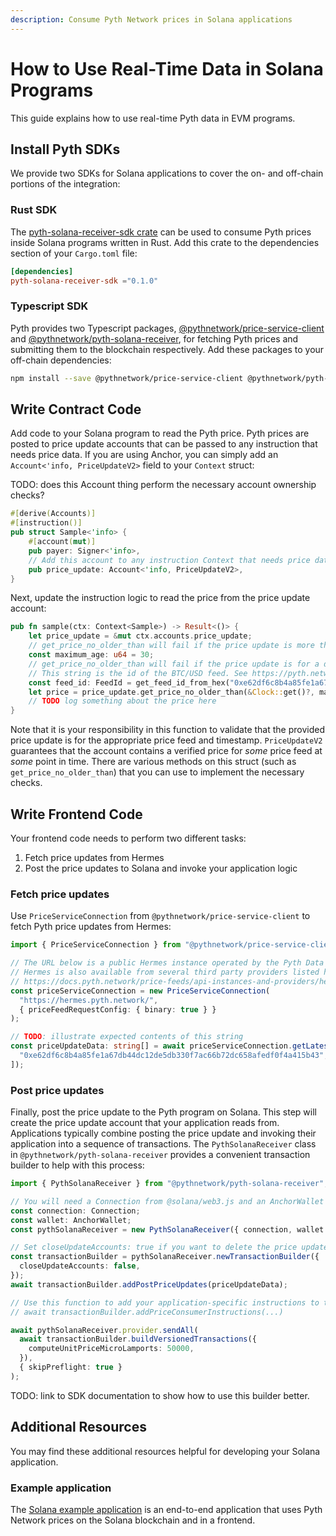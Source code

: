 ```yaml
---
description: Consume Pyth Network prices in Solana applications
---
```


# How to Use Real-Time Data in Solana Programs

This guide explains how to use real-time Pyth data in EVM programs.

## Install Pyth SDKs

We provide two SDKs for Solana applications to cover the on- and off-chain portions of the integration:

### Rust SDK

The [pyth-solana-receiver-sdk crate](https://github.com/pyth-network/pyth-crosschain/tree/main/target_chains/solana/pyth_solana_receiver_sdk) can be used to consume Pyth prices inside Solana programs written in Rust.
Add this crate to the dependencies section of your `Cargo.toml` file:

```toml copy
[dependencies]
pyth-solana-receiver-sdk ="0.1.0"
```

### Typescript SDK

Pyth provides two Typescript packages, [@pythnetwork/price-service-client](https://github.com/pyth-network/pyth-crosschain/tree/main/price_service/client/js) and [@pythnetwork/pyth-solana-receiver](https://github.com/pyth-network/pyth-crosschain/tree/main/target_chains/solana/sdk/js/pyth_solana_receiver), for fetching Pyth prices and submitting them to the blockchain respectively.
Add these packages to your off-chain dependencies:

```bash copy
npm install --save @pythnetwork/price-service-client @pythnetwork/pyth-solana-receiver
```

## Write Contract Code

Add code to your Solana program to read the Pyth price.
Pyth prices are posted to price update accounts that can be passed to any instruction that needs price data.
If you are using Anchor, you can simply add an `Account<'info, PriceUpdateV2>` field to your `Context` struct:

TODO: does this Account thing perform the necessary account ownership checks?

```rust copy
#[derive(Accounts)]
#[instruction()]
pub struct Sample<'info> {
    #[account(mut)]
    pub payer: Signer<'info>,
    // Add this account to any instruction Context that needs price data.
    pub price_update: Account<'info, PriceUpdateV2>,
}
```

Next, update the instruction logic to read the price from the price update account:

```rust copy
pub fn sample(ctx: Context<Sample>) -> Result<()> {
    let price_update = &mut ctx.accounts.price_update;
    // get_price_no_older_than will fail if the price update is more than 30 seconds old
    const maximum_age: u64 = 30;
    // get_price_no_older_than will fail if the price update is for a different price feed.
    // This string is the id of the BTC/USD feed. See https://pyth.network/developers/price-feed-ids for all available ids.
    const feed_id: FeedId = get_feed_id_from_hex("0xe62df6c8b4a85fe1a67db44dc12de5db330f7ac66b72dc658afedf0f4a415b43")?;
    let price = price_update.get_price_no_older_than(&Clock::get()?, maximum_age, &feed_id)?;
    // TODO log something about the price here
}
```

Note that it is your responsibility in this function to validate that the provided price update is for the appropriate price feed and timestamp.
`PriceUpdateV2` guarantees that the account contains a verified price for _some_ price feed at _some_ point in time.
There are various methods on this struct (such as `get_price_no_older_than`) that you can use to implement the necessary checks.

## Write Frontend Code

Your frontend code needs to perform two different tasks:

1. Fetch price updates from Hermes
2. Post the price updates to Solana and invoke your application logic

### Fetch price updates

Use `PriceServiceConnection` from `@pythnetwork/price-service-client` to fetch Pyth price updates from Hermes:

```typescript copy
import { PriceServiceConnection } from "@pythnetwork/price-service-client";

// The URL below is a public Hermes instance operated by the Pyth Data Association.
// Hermes is also available from several third party providers listed here:
// https://docs.pyth.network/price-feeds/api-instances-and-providers/hermes
const priceServiceConnection = new PriceServiceConnection(
  "https://hermes.pyth.network/",
  { priceFeedRequestConfig: { binary: true } }
);

// TODO: illustrate expected contents of this string
const priceUpdateData: string[] = await priceServiceConnection.getLatestVaas([
  "0xe62df6c8b4a85fe1a67db44dc12de5db330f7ac66b72dc658afedf0f4a415b43",
]);
```

### Post price updates

Finally, post the price update to the Pyth program on Solana.
This step will create the price update account that your application reads from.
Applications typically combine posting the price update and invoking their application into a sequence of transactions.
The `PythSolanaReceiver` class in `@pythnetwork/pyth-solana-receiver` provides a convenient transaction builder to help with this process:

```typescript copy
import { PythSolanaReceiver } from "@pythnetwork/pyth-solana-receiver";

// You will need a Connection from @solana/web3.js and an AnchorWallet to create the receiver
const connection: Connection;
const wallet: AnchorWallet;
const pythSolanaReceiver = new PythSolanaReceiver({ connection, wallet });

// Set closeUpdateAccounts: true if you want to delete the price update account at the end of the transaction to reclaim rent.
const transactionBuilder = pythSolanaReceiver.newTransactionBuilder({
  closeUpdateAccounts: false,
});
await transactionBuilder.addPostPriceUpdates(priceUpdateData);

// Use this function to add your application-specific instructions to the builder
// await transactionBuilder.addPriceConsumerInstructions(...)

await pythSolanaReceiver.provider.sendAll(
  await transactionBuilder.buildVersionedTransactions({
    computeUnitPriceMicroLamports: 50000,
  }),
  { skipPreflight: true }
);
```

TODO: link to SDK documentation to show how to use this builder better.

## Additional Resources

You may find these additional resources helpful for developing your Solana application.

### Example application

The [Solana example application](https://github.com/guibescos/my_first_pyth_app) is an end-to-end application that uses Pyth Network prices on the Solana blockchain and in a frontend.
